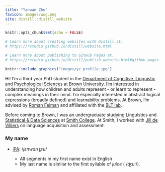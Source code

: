 ```yaml
---
title: "Yanwan Zhu"
favicon: images/wug.png
site: distill::distill_website
---
```


```r
knitr::opts_chunk$set(echo = FALSE)

# Learn more about creating websites with Distill at:
# https://rstudio.github.io/distill/website.html

# Learn more about publishing to GitHub Pages at:
# https://rstudio.github.io/distill/publish_website.html#github-pages

```

::: {.floating}

```r
knitr::include_graphics("images/yz_profile.jpg")
```

Hi! I'm a third year PhD student in the [Department of Cognitive, Linguistic and Psychological Sciences](https://www.brown.edu/academics/cognitive-linguistic-psychological-sciences/home) at [Brown University](https://www.brown.edu/). I'm interested in understanding how children and adults represent - or learn to represent - complex meanings in their mind. I'm especially interested in abstract logical expressions (broadly defined) and learnability problems. At Brown, I'm advised by [Roman Feiman](https://www.brown.edu/academics/cognitive-linguistic-psychological-sciences/people/faculty/roman-feiman) and affiliated with the [BLT lab](https://sites.brown.edu/bltlab/). 

Before coming to Brown, I was an undergraduate studying Linguistics and [Statistical & Data Sciences](https://twitter.com/smithcollegesds) at [Smith College](https://www.smith.edu/). At Smith, I worked with [Jill de Villiers](https://www.smith.edu/academics/faculty/jill-de-villiers) on language acquisition and assessment.

### My name

- [IPA](https://en.wikipedia.org/wiki/International_Phonetic_Alphabet): /$jɛnwan \; ʈʂu$/

  - All segments in my first name exist in English
  - My last name is similar to the first syllable of *juice* ( /$ʤuː$/).

:::

